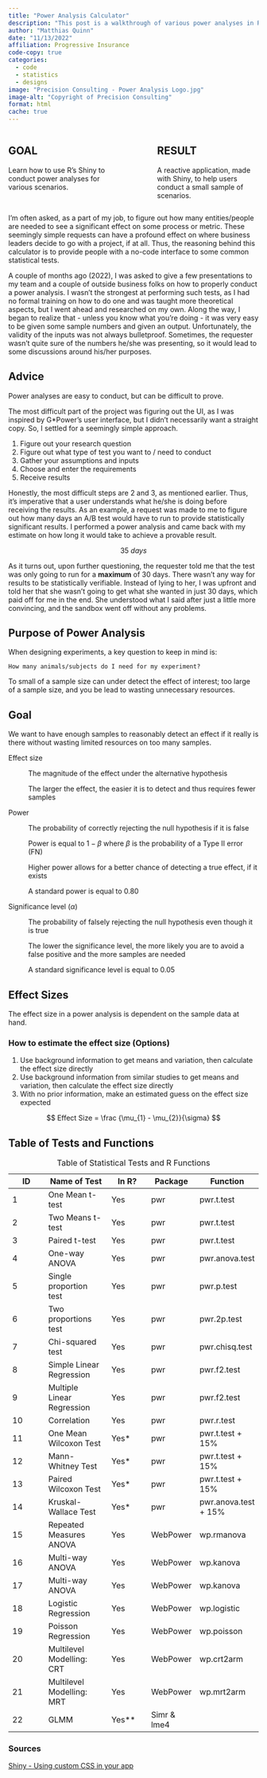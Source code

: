 ---
title: "Power Analysis Calculator"
description: "This post is a walkthrough of various power analyses in R."
author: "Matthias Quinn"
date: "11/13/2022"
affiliation: Progressive Insurance
code-copy: true
categories:
  - code
  - statistics
  - designs
image: "Precision Consulting - Power Analysis Logo.jpg"
image-alt: "Copyright of Precision Consulting"
format: html
cache: true
---

::: columns
::: {.column width="40%"}
## GOAL

Learn how to use R's Shiny to conduct power analyses for various scenarios.
:::

::: {.column width="10%"}
<!-- empty column to create gap -->
:::

::: {.column width="40%"}
## RESULT

A reactive application, made with Shiny, to help users conduct a small sample of scenarios.
:::
:::

I'm often asked, as a part of my job, to figure out how many entities/people are needed to see a significant effect on some process or metric. These seemingly simple requests can have a profound effect on where business leaders decide to go with a project, if at all. Thus, the reasoning behind this calculator is to provide people with a no-code interface to some common statistical tests.

A couple of months ago (2022), I was asked to give a few presentations to my team and a couple of outside business folks on how to properly conduct a power analysis. I wasn't the strongest at performing such tests, as I had no formal training on how to do one and was taught more theoretical aspects, but I went ahead and researched on my own. Along the way, I began to realize that - unless you know what you're doing - it was very easy to be given some sample numbers and given an output. Unfortunately, the validity of the inputs was not always bulletproof. Sometimes, the requester wasn't quite sure of the numbers he/she was presenting, so it would lead to some discussions around his/her purposes.

::: callout-caution
## Advice

Power analyses are easy to conduct, but can be difficult to prove.
:::

The most difficult part of the project was figuring out the UI, as I was inspired by G\*Power's user interface, but I didn't necessarily want a straight copy. So, I settled for a seemingly simple approach.

1.  Figure out your research question
2.  Figure out what type of test you want to / need to conduct
3.  Gather your assumptions and inputs
4.  Choose and enter the requirements
5.  Receive results

Honestly, the most difficult steps are $2$ and $3$, as mentioned earlier. Thus, it's imperative that a user understands what he/she is doing before receiving the results. As an example, a request was made to me to figure out how many days an A/B test would have to run to provide statistically significant results. I performed a power analysis and came back with my estimate on how long it would take to achieve a provable result.

$$
35 \ days
$$

As it turns out, upon further questioning, the requester told me that the test was only going to run for a **maximum** of $30$ days. There wasn't any way for results to be statistically verifiable. Instead of lying to her, I was upfront and told her that she wasn't going to get what she wanted in just $30$ days, which paid off for me in the end. She understood what I said after just a little more convincing, and the sandbox went off without any problems.

## Purpose of Power Analysis

When designing experiments, a key question to keep in mind is:

`How many animals/subjects do I need for my experiment?`

To small of a sample size can under detect the effect of interest; too large of a sample size, and you be lead to wasting unnecessary resources.

::: {.callout-important collaps="true"}
## Goal

We want to have enough samples to reasonably detect an effect if it really is there without wasting limited resources on too many samples.
:::

Effect size

:   The magnitude of the effect under the alternative hypothesis

    The larger the effect, the easier it is to detect and thus requires fewer samples

Power

:   The probability of correctly rejecting the null hypothesis if it is false

    Power is equal to $1-\beta$ where $\beta$ is the probability of a Type II error (FN)

    Higher power allows for a better chance of detecting a true effect, if it exists

    A standard power is equal to $0.80$

Significance level ($\alpha$)

:   The probability of falsely rejecting the null hypothesis even though it is true

    The lower the significance level, the more likely you are to avoid a false positive and the more samples are needed

    A standard significance level is equal to $0.05$

## Effect Sizes

The effect size in a power analysis is dependent on the sample data at hand.

### How to estimate the effect size (Options)

1.  Use background information to get means and variation, then calculate the effect size directly
2.  Use background information from similar studies to get means and variation, then calculate the effect size directly
3.  With no prior information, make an estimated guess on the effect size expected

$$
Effect Size = \frac {\mu_{1} - \mu_{2}}{\sigma}
$$

## Table of Tests and Functions

| ID  | Name of Test               | In R?   | Package     | Function             |
|-------------|--------------------|-------------|-------------|---------------|
| 1   | One Mean t-test            | Yes     | pwr         | pwr.t.test           |
| 2   | Two Means t-test           | Yes     | pwr         | pwr.t.test           |
| 3   | Paired t-test              | Yes     | pwr         | pwr.t.test           |
| 4   | One-way ANOVA              | Yes     | pwr         | pwr.anova.test       |
| 5   | Single proportion test     | Yes     | pwr         | pwr.p.test           |
| 6   | Two proportions test       | Yes     | pwr         | pwr.2p.test          |
| 7   | Chi-squared test           | Yes     | pwr         | pwr.chisq.test       |
| 8   | Simple Linear Regression   | Yes     | pwr         | pwr.f2.test          |
| 9   | Multiple Linear Regression | Yes     | pwr         | pwr.f2.test          |
| 10  | Correlation                | Yes     | pwr         | pwr.r.test           |
| 11  | One Mean Wilcoxon Test     | Yes\*   | pwr         | pwr.t.test + 15%     |
| 12  | Mann-Whitney Test          | Yes\*   | pwr         | pwr.t.test + 15%     |
| 13  | Paired Wilcoxon Test       | Yes\*   | pwr         | pwr.t.test + 15%     |
| 14  | Kruskal-Wallace Test       | Yes\*   | pwr         | pwr.anova.test + 15% |
| 15  | Repeated Measures ANOVA    | Yes     | WebPower    | wp.rmanova           |
| 16  | Multi-way ANOVA            | Yes     | WebPower    | wp.kanova            |
| 17  | Multi-way ANOVA            | Yes     | WebPower    | wp.kanova            |
| 18  | Logistic Regression        | Yes     | WebPower    | wp.logistic          |
| 19  | Poisson Regression         | Yes     | WebPower    | wp.poisson           |
| 20  | Multilevel Modelling: CRT  | Yes     | WebPower    | wp.crt2arm           |
| 21  | Multilevel Modelling: MRT  | Yes     | WebPower    | wp.mrt2arm           |
| 22  | GLMM                       | Yes\*\* | Simr & lme4 |                      |

: Table of Statistical Tests and R Functions

### Sources

[Shiny - Using custom CSS in your app](https://shiny.rstudio.com/articles/css.html)

